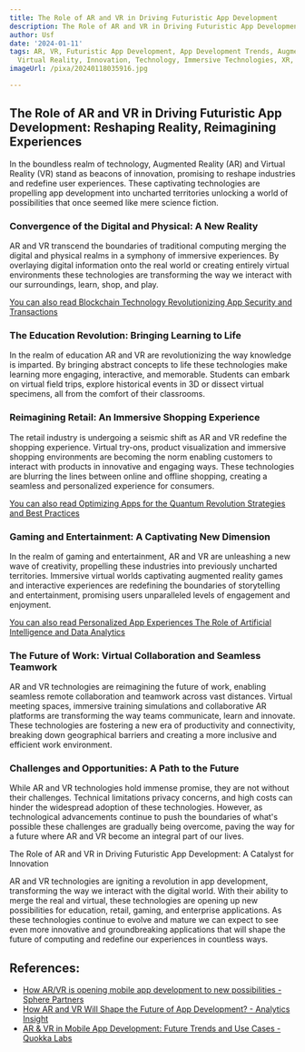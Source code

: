 ```yaml
---
title: The Role of AR and VR in Driving Futuristic App Development
description: The Role of AR and VR in Driving Futuristic App Development
author: Usf
date: '2024-01-11'
tags: AR, VR, Futuristic App Development, App Development Trends, Augmented Reality,
  Virtual Reality, Innovation, Technology, Immersive Technologies, XR, Extended Reality
imageUrl: /pixa/20240118035916.jpg

---
```

## The Role of AR and VR in  Driving  Futuristic App Development: Reshaping  Reality, Reimagining Experiences

In the boundless  realm  of technology, Augmented Reality (AR) and Virtual Reality (VR) stand as beacons of innovation,  promising to reshape  industries and redefine user experiences. These captivating technologies are propelling app development into uncharted territories unlocking a world of  possibilities that once seemed like mere science fiction.

### Convergence of the Digital and Physical: A New Reality

AR and VR transcend  the boundaries of traditional computing merging the digital and physical realms in a  symphony of immersive experiences. By overlaying digital information onto the real world or creating entirely virtual environments these technologies are transforming the way we interact with our surroundings, learn,  shop, and play.

[You  can also read Blockchain Technology Revolutionizing App Security and Transactions](Blockchain%20Technology%20Revolutionizing%20App%20Security%20and%20Transactions)


### The Education Revolution: Bringing Learning to Life

In the realm of education AR and VR are revolutionizing the way knowledge is imparted. By bringing abstract concepts to life these technologies make learning more engaging, interactive,  and memorable. Students  can embark on virtual field trips, explore historical events  in  3D  or dissect virtual specimens, all from the comfort of their classrooms.

### Reimagining Retail: An Immersive Shopping Experience

The retail industry is undergoing a seismic  shift as AR and  VR redefine the shopping  experience. Virtual try-ons, product visualization and  immersive shopping  environments  are becoming  the norm enabling customers to interact with products in innovative  and engaging ways. These  technologies are blurring the lines between online and offline shopping, creating a  seamless and personalized  experience for consumers.

[You can also read Optimizing Apps for the Quantum Revolution Strategies and Best Practices](Optimizing%20Apps%20for%20the%20Quantum%20Revolution%20Strategies%20and%20Best%20Practices)


### Gaming  and Entertainment: A Captivating  New Dimension

In the realm of gaming and  entertainment, AR and VR are unleashing a new wave  of creativity, propelling these industries into previously  uncharted  territories. Immersive virtual worlds  captivating augmented reality games and  interactive experiences are redefining  the boundaries of storytelling and entertainment, promising users unparalleled levels of engagement and enjoyment.

[You can also read  Personalized App Experiences The Role  of Artificial Intelligence and Data Analytics](Personalized%20App%20Experiences%20The%20Role%20of%20Artificial%20Intelligence%20and%20Data%20Analytics)


### The Future of Work: Virtual Collaboration and Seamless Teamwork

AR and VR technologies are reimagining the future of work,  enabling seamless remote  collaboration and teamwork across vast distances. Virtual meeting spaces, immersive training simulations and collaborative AR platforms are transforming the way teams communicate,  learn and innovate. These technologies are fostering a new era of productivity and connectivity, breaking down geographical barriers and creating a more inclusive  and efficient work environment.

### Challenges and Opportunities: A Path to the Future

While AR and VR technologies hold immense promise,  they are not without  their challenges.  Technical limitations privacy concerns, and high costs can hinder the widespread adoption of these technologies. However, as technological advancements continue to push the boundaries of what's possible these challenges are gradually being  overcome, paving the way for a future where AR and  VR become an integral part of our lives.

The Role  of  AR and VR in Driving Futuristic App Development: A Catalyst for Innovation

AR and VR technologies are igniting a revolution in  app development, transforming the way we interact with the digital world. With their ability to merge the  real  and virtual, these technologies are opening up new possibilities for education, retail, gaming, and enterprise applications. As these technologies continue to evolve and mature  we can expect to see even more innovative  and groundbreaking applications that will shape the future  of computing and redefine our experiences in countless ways.

## References:
- [How AR/VR is opening mobile app development to new possibilities - Sphere Partners](https://www.sphereinc.com/blogs/ar-vr-mobile-app-development/)
- [How AR and VR Will Shape the Future of App Development? - Analytics Insight](https://www.analyticsinsight.net/how-ar-and-vr-will-shape-the-future-of-app-development/)
- [AR & VR in Mobile App Development: Future Trends and Use Cases - Quokka Labs](https://quokkalabs.com/blog/augmented-reality-and-virtual-reality-in-mobile-app-development/)
